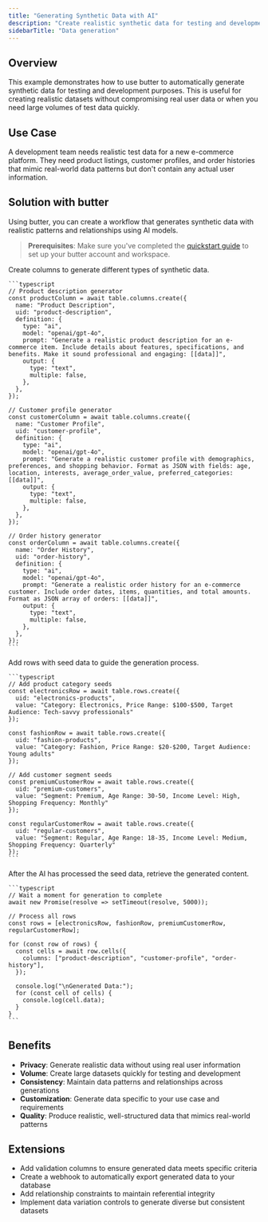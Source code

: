 ```yaml
---
title: "Generating Synthetic Data with AI"
description: "Create realistic synthetic data for testing and development"
sidebarTitle: "Data generation"
---
```


## Overview

This example demonstrates how to use butter to automatically generate synthetic data for testing and development purposes. This is useful for creating realistic datasets without compromising real user data or when you need large volumes of test data quickly.

## Use Case

A development team needs realistic test data for a new e-commerce platform. They need product listings, customer profiles, and order histories that mimic real-world data patterns but don't contain any actual user information.

## Solution with butter

Using butter, you can create a workflow that generates synthetic data with realistic patterns and relationships using AI models.

> **Prerequisites**: Make sure you've completed the [quickstart guide](/start/quickstart) to set up your butter account and workspace.

<Steps>
  <Step title="Define columns for data generation">
    Create columns to generate different types of synthetic data.

    ```typescript
    // Product description generator
    const productColumn = await table.columns.create({
      name: "Product Description",
      uid: "product-description",
      definition: {
        type: "ai",
        model: "openai/gpt-4o",
        prompt: "Generate a realistic product description for an e-commerce item. Include details about features, specifications, and benefits. Make it sound professional and engaging: [[data]]",
        output: {
          type: "text",
          multiple: false,
        },
      },
    });

    // Customer profile generator
    const customerColumn = await table.columns.create({
      name: "Customer Profile",
      uid: "customer-profile",
      definition: {
        type: "ai",
        model: "openai/gpt-4o",
        prompt: "Generate a realistic customer profile with demographics, preferences, and shopping behavior. Format as JSON with fields: age, location, interests, average_order_value, preferred_categories: [[data]]",
        output: {
          type: "text",
          multiple: false,
        },
      },
    });

    // Order history generator
    const orderColumn = await table.columns.create({
      name: "Order History",
      uid: "order-history",
      definition: {
        type: "ai",
        model: "openai/gpt-4o",
        prompt: "Generate a realistic order history for an e-commerce customer. Include order dates, items, quantities, and total amounts. Format as JSON array of orders: [[data]]",
        output: {
          type: "text",
          multiple: false,
        },
      },
    });
    ```
  </Step>

  <Step title="Add seed data for generation">
    Add rows with seed data to guide the generation process.

    ```typescript
    // Add product category seeds
    const electronicsRow = await table.rows.create({
      uid: "electronics-products",
      value: "Category: Electronics, Price Range: $100-$500, Target Audience: Tech-savvy professionals"
    });

    const fashionRow = await table.rows.create({
      uid: "fashion-products",
      value: "Category: Fashion, Price Range: $20-$200, Target Audience: Young adults"
    });

    // Add customer segment seeds
    const premiumCustomerRow = await table.rows.create({
      uid: "premium-customers",
      value: "Segment: Premium, Age Range: 30-50, Income Level: High, Shopping Frequency: Monthly"
    });

    const regularCustomerRow = await table.rows.create({
      uid: "regular-customers",
      value: "Segment: Regular, Age Range: 18-35, Income Level: Medium, Shopping Frequency: Quarterly"
    });
    ```
  </Step>

  <Step title="Retrieve the generated data">
    After the AI has processed the seed data, retrieve the generated content.

    ```typescript
    // Wait a moment for generation to complete
    await new Promise(resolve => setTimeout(resolve, 5000));

    // Process all rows
    const rows = [electronicsRow, fashionRow, premiumCustomerRow, regularCustomerRow];
    
    for (const row of rows) {
      const cells = await row.cells({
        columns: ["product-description", "customer-profile", "order-history"],
      });

      console.log("\nGenerated Data:");
      for (const cell of cells) {
        console.log(cell.data);
      }
    }
    ```
  </Step>
</Steps>

## Benefits

- **Privacy**: Generate realistic data without using real user information
- **Volume**: Create large datasets quickly for testing and development
- **Consistency**: Maintain data patterns and relationships across generations
- **Customization**: Generate data specific to your use case and requirements
- **Quality**: Produce realistic, well-structured data that mimics real-world patterns

## Extensions

- Add validation columns to ensure generated data meets specific criteria
- Create a webhook to automatically export generated data to your database
- Add relationship constraints to maintain referential integrity
- Implement data variation controls to generate diverse but consistent datasets